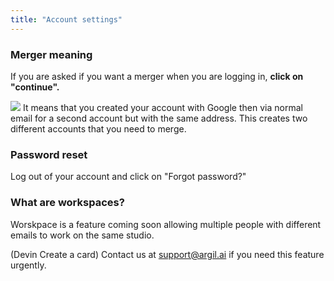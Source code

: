 ```yaml
---
title: "Account settings"
---
```


### Merger meaning

If you are asked if you want a merger when you are logging in, **click on "continue".**&#x20;

![](/Captured’écran2025-01-03à00.17.22.png)
It means that you created your account with Google then via normal email for a second account but with the same address. This creates two different accounts that you need to merge.&#x20;

### Password reset

Log out of your account and click on "Forgot password?"

### What are workspaces?&#x20;

Worskpace is a feature coming soon allowing multiple people with different emails to work on the same studio.&#x20;

(Devin Create a card) Contact us at [support@argil.ai](mailto:support@argil.ai) if you need this feature urgently.